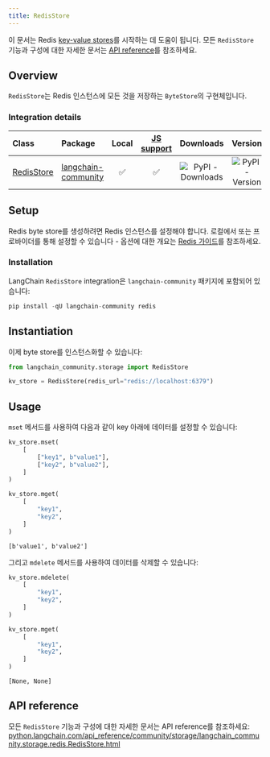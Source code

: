 ```yaml
---
title: RedisStore
---
```


이 문서는 Redis [key-value stores](/oss/integrations/stores)를 시작하는 데 도움이 됩니다. 모든 `RedisStore` 기능과 구성에 대한 자세한 문서는 [API reference](https://python.langchain.com/api_reference/community/storage/langchain_community.storage.redis.RedisStore.html)를 참조하세요.

## Overview

`RedisStore`는 Redis 인스턴스에 모든 것을 저장하는 `ByteStore`의 구현체입니다.

### Integration details

| Class | Package | Local | [JS support](https://js.langchain.com/docs/integrations/stores/ioredis_storage) | Downloads | Version |
| :--- | :--- | :---: | :---: |  :---: | :---: |
| [RedisStore](https://python.langchain.com/api_reference/community/storage/langchain_community.storage.redis.RedisStore.html) | [langchain-community](https://python.langchain.com/api_reference/community/index.html) | ✅ | ✅ | ![PyPI - Downloads](https://img.shields.io/pypi/dm/langchain_community?style=flat-square&label=%20) | ![PyPI - Version](https://img.shields.io/pypi/v/langchain_community?style=flat-square&label=%20) |

## Setup

Redis byte store를 생성하려면 Redis 인스턴스를 설정해야 합니다. 로컬에서 또는 프로바이더를 통해 설정할 수 있습니다 - 옵션에 대한 개요는 [Redis 가이드](/oss/integrations/providers/redis)를 참조하세요.

### Installation

LangChain `RedisStore` integration은 `langchain-community` 패키지에 포함되어 있습니다:

```python
pip install -qU langchain-community redis
```

## Instantiation

이제 byte store를 인스턴스화할 수 있습니다:

```python
from langchain_community.storage import RedisStore

kv_store = RedisStore(redis_url="redis://localhost:6379")
```

## Usage

`mset` 메서드를 사용하여 다음과 같이 key 아래에 데이터를 설정할 수 있습니다:

```python
kv_store.mset(
    [
        ["key1", b"value1"],
        ["key2", b"value2"],
    ]
)

kv_store.mget(
    [
        "key1",
        "key2",
    ]
)
```

```output
[b'value1', b'value2']
```

그리고 `mdelete` 메서드를 사용하여 데이터를 삭제할 수 있습니다:

```python
kv_store.mdelete(
    [
        "key1",
        "key2",
    ]
)

kv_store.mget(
    [
        "key1",
        "key2",
    ]
)
```

```output
[None, None]
```

## API reference

모든 `RedisStore` 기능과 구성에 대한 자세한 문서는 API reference를 참조하세요: [python.langchain.com/api_reference/community/storage/langchain_community.storage.redis.RedisStore.html](https://python.langchain.com/api_reference/community/storage/langchain_community.storage.redis.RedisStore.html)